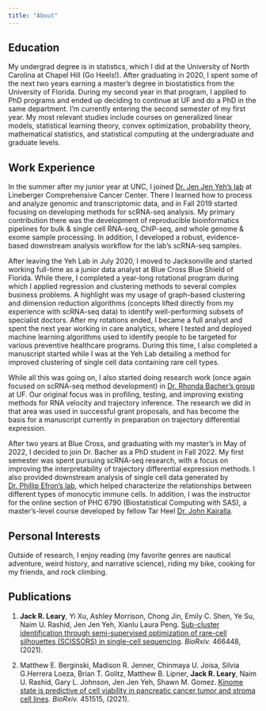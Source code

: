 ```yaml
---
title: "About"
---
```


## Education 

My undergrad degree is in statistics, which I did at the University of North Carolina at Chapel Hill (Go Heels!). After graduating in 2020, I spent some of the next two years earning a master's degree in biostatistics from the University of Florida. During my second year in that program, I applied to PhD programs and ended up deciding to continue at UF and do a PhD in the same department. I'm currently entering the second semester of my first year. My most relevant studies include courses on generalized linear models, statistical learning theory, convex optimization, probability theory, mathematical statistics, and statistical computing at the undergraduate and graduate levels. 

## Work Experience 

In the summer after my junior year at UNC, I joined [Dr. Jen Jen Yeh's lab](https://unclineberger.org/yehlab) at Lineberger Comprehensive Cancer Center. There I learned how to process and analyze genomic and transcriptomic data, and in Fall 2019 started focusing on developing methods for scRNA-seq analysis. My primary contribution there was the development of reproducible bioinformatics pipelines for bulk & single cell RNA-seq, ChIP-seq, and whole genome & exome sample processing. In addition, I developed a robust, evidence-based downstream analysis workflow for the lab's scRNA-seq samples. 

After leaving the Yeh Lab in July 2020, I moved to Jacksonville and started working full-time as a junior data analyst at Blue Cross Blue Shield of Florida. While there, I completed a year-long rotational program during which I applied regression and clustering methods to several complex business problems. A highlight was my usage of graph-based clustering and dimension reduction algorithms (concepts lifted directly from my experience with scRNA-seq data) to identify well-performing subsets of specialist doctors. After my rotations ended, I became a full analyst and spent the next year working in care analytics, where I tested and deployed machine learning algorithms used to identify people to be targeted for various preventive healthcare programs. During this time, I also completed a manuscript started while I was at the Yeh Lab detailing a method for improved clustering of single cell data containing rare cell types. 

While all this was going on, I also started doing research work (once again focused on scRNA-seq method development) in [Dr. Rhonda Bacher's group](https://www.rhondabacher.com) at UF. Our original focus was in profiling, testing, and improving existing methods for RNA velocity and trajectory inference. The research we did in that area was used in successful grant proposals, and has become the basis for a manuscript currently in preparation on trajectory differential expression. 

After two years at Blue Cross, and graduating with my master's in May of 2022, I decided to join Dr. Bacher as a PhD student in Fall 2022. My first semester was spent pursuing scRNA-seq research, with a focus on improving the interpretability of trajectory differential expression methods. I also provided downstream analysis of single cell data generated by [Dr. Phillip Efron's lab](https://scirc.med.ufl.edu/category/philip-efron/), which helped characterize the relationships between different types of monocytic immune cells. In addition, I was the instructor for the online section of PHC 6790 (Biostatistical Computing with SAS), a master's-level course developed by fellow Tar Heel [Dr. John Kairalla](https://biostat.ufl.edu/profile/kairalla-john/). 

## Personal Interests 

Outside of research, I enjoy reading (my favorite genres are nautical adventure, weird history, and narrative science), riding my bike, cooking for my friends, and rock climbing. 

## Publications 

1. **Jack R. Leary**, Yi Xu, Ashley Morrison, Chong Jin, Emily C. Shen, Ye Su, Naim U. Rashid, Jen Jen Yeh, Xianlu Laura Peng. [Sub-cluster identification through semi-supervised optimization of rare-cell silhouettes (SCISSORS) in single-cell sequencing](https://doi.org/10.1101/2021.10.29.466448). *BioRxiv.* 466448, (2021). 

2. Matthew E. Berginski, Madison R. Jenner, Chinmaya U. Joisa, Silvia G.Herrera Loeza, Brian T. Golitz, Matthew B. Lipner, **Jack R. Leary**, Naim U. Rashid, Gary L. Johnson, Jen Jen Yeh, Shawn M. Gomez. [Kinome state is predictive of cell viability in pancreatic cancer tumor and stroma cell lines](https://doi.org/10.1101/2021.07.21.451515). *BioRxiv.* 451515, (2021). 

